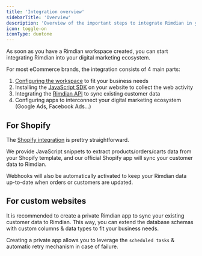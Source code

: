 ```yaml
---
title: 'Integration overview'
sidebarTitle: 'Overview'
description: 'Overview of the important steps to integrate Rimdian in your digital marketing ecosystem'
icon: toggle-on
iconType: duotone
---
```


As soon as you have a Rimdian workspace created, you can start integrating Rimdian into your digital marketing ecosystem.

For most eCommerce brands, the integration consists of 4 main parts:

1. [Configuring the workspace](/integration/workspace-configuration) to fit your business needs
2. Installing the [JavaScript SDK](/integration/javascript-sdk) on your website to collect the web activity
3. Integrating the [Rimdian API](/api-references/introduction) to sync existing customer data
4. Configuring apps to interconnect your digital marketing ecosystem (Google Ads, Facebook Ads...)

## For Shopify

The [Shopify integration](/apps/shopify) is prettry straightforward.

We provide JavaScript snippets to extract products/orders/carts data from your Shopify template, and our official Shopify app will sync your customer data to Rimdian.

Webhooks will also be automatically activated to keep your Rimdian data up-to-date when orders or customers are updated.

## For custom websites

It is recommended to create a private Rimdian app to sync your existing customer data to Rimdian. This way, you can extend the database schemas with custom columns & data types to fit your business needs.

<Tip>Creating a private app allows you to leverage the `scheduled tasks` & automatic retry mechanism in case of failure.</Tip>